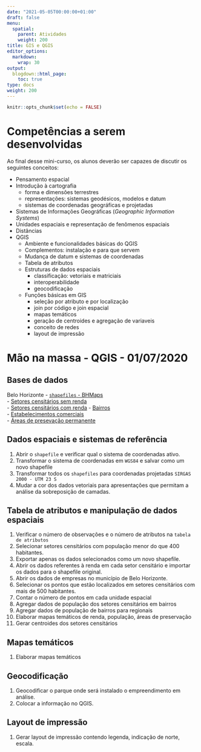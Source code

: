 ```yaml
---
date: "2021-05-05T00:00:00+01:00"
draft: false
menu:
  spatial:
    parent: Atividades
    weight: 200
title: GIS e QGIS
editor_options: 
  markdown: 
    wrap: 30
output: 
  blogdown::html_page:
    toc: true
type: docs
weight: 200
---
```

```r
knitr::opts_chunk$set(echo = FALSE)
```

# Competências a serem desenvolvidas
Ao final desse mini-curso, os alunos deverão ser capazes de discutir os seguintes conceitos:  

- Pensamento espacial     
- Introdução à cartografia   
  - forma e dimensões terrestres   
  - representações: sistemas geodésicos, modelos e datum    
  - sistemas de coordenadas geográficas e projetadas   
- Sistemas de Informações Geográficas (_Geographic Information Systems_)   
- Unidades espaciais e representação de fenômenos espaciais   
- Distâncias   
- QGIS   
  - Ambiente e funcionalidades básicas do QGIS   
  - Complementos: instalação e para que servem  
  - Mudança de datum e sistemas de coordenadas   
  - Tabela de atributos   
  - Estruturas de dados espaciais  
    - classificação: vetoriais e matriciais   
    - interoperabilidade   
    - geocodificação   
  - Funções básicas em GIS   
      - seleção por atributo e por localização    
      - join por código e join espacial   
      - mapas temáticos   
      - geração de centroides e agregação de variaveis  
      - conceito de redes   
      - layout de impressão   


# **Mão na massa - QGIS** - 01/07/2020  

## Bases de dados
Belo Horizonte
 - [`shapefiles` - BHMaps](https://drive.google.com/drive/folders/1bZmcOwZLvs9op7kQYAHshvCELk4M35o4?usp=sharing)   
 - [Setores censitários sem renda](https://drive.google.com/drive/folders/1gRQ3pM__jGSPq-dk35hVlLS4S5hzlRWc?usp=sharing)   
 - [Setores censitários com renda](https://drive.google.com/drive/folders/1twMTRnrSY0ugLwC7xJq7LzuuPiXDYmRX?usp=sharing)
 - [Bairros](https://drive.google.com/drive/folders/1gDOdMb3elvcolWgV_3jBOV_xfwo7A08e?usp=sharing)  
 - [Estabelecimentos comerciais](https://drive.google.com/drive/folders/1ZVoVW7QG7uyxkHOAJLu1p9ViTm9TK5jW?usp=sharing)   
 - [Áreas de presevação permanente](https://drive.google.com/drive/folders/1i3Ax_Z6J93utrAkpRTMG13rF50u_WND6?usp=sharing)   
 

## Dados espaciais e sistemas de referência   
1. Abrir o `shapefile` e verificar qual o sistema de coordenadas ativo.    
2. Transformar o sistema de coordenadas em `WGS84` e salvar como um novo shapefile   
3. Transformar todos os `shapefiles` para coordenadas projetadas `SIRGAS 2000 - UTM 23 S`
4. Mudar a cor dos dados vetoriais para apresentações que permitam a análise da sobreposição de camadas.   

## Tabela de atributos e manipulação de dados espaciais   
1. Verificar o número de observações e o número de atributos na `tabela de atributos`   
2. Selecionar setores censitários com população menor do que 400 habitantes.    
3. Exportar apenas os dados selecionados como um novo shapefile.   
4. Abrir os dados referentes à renda em cada setor censitário e importar os dados para o shapefile original.
5. Abrir os dados de empresas no município de Belo Horizonte. 
6. Selecionar os pontos que estão localizados em setores censitários com mais de 500 habitantes. 
7. Contar o número de pontos em cada unidade espacial
8. Agregar dados de população dos setores censitários em bairros
9. Agregar dados de população de bairros para regionais   
8. Elaborar mapas temáticos de renda, população, áreas de preservação    
10. Gerar centroides dos setores censitários

## Mapas temáticos
1. Elaborar mapas temáticos 

## Geocodificação   
1. Geocodificar o parque onde será instalado o empreendimento em análise.
2. Colocar a informação no QGIS.    

## Layout de impressão    
1. Gerar layout de impressão contendo legenda, indicação de norte, escala.   
